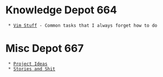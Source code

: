 = Knowledge Depot 664 =
  * [[vim_stuff|Vim Stuff]] - Common tasks that I always forget how to do

= Misc Depot 667 =
  * [[misc/project_ideas|Project Ideas]]
  * [[misc/stories_and_shit|Stories and Shit]]
